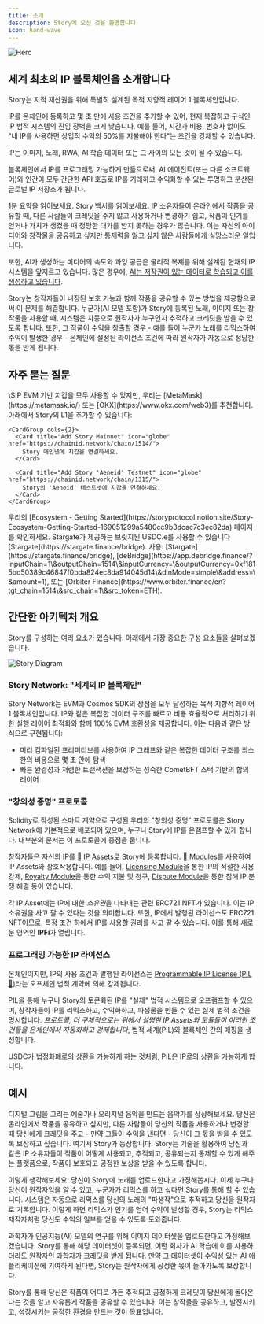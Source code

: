 ```yaml
---
title: 소개
description: Story에 오신 것을 환영합니다
icon: hand-wave
---
```


<Frame>
  <img src="/images/story-banner.png" alt="Hero" />
</Frame>

## 세계 최초의 IP 블록체인을 소개합니다

Story는 지적 재산권을 위해 특별히 설계된 목적 지향적 레이어 1 블록체인입니다.

IP를 온체인에 등록하고 몇 초 만에 사용 조건을 추가할 수 있어, 현재 복잡하고 구식인 IP 법적 시스템의 진입 장벽을 크게 낮춥니다. 예를 들어, 시간과 비용, 변호사 없이도 "내 IP를 사용하면 상업적 수익의 50%를 지불해야 한다"는 조건을 강제할 수 있습니다.

<Note>
  IP는 이미지, 노래, RWA, AI 학습 데이터 또는 그 사이의 모든 것이 될 수 있습니다.
</Note>

블록체인에서 IP를 프로그래밍 가능하게 만듦으로써, AI 에이전트(또는 다른 소프트웨어)와 인간이 모두 간단한 API 호출로 IP를 거래하고 수익화할 수 있는 투명하고 분산된 글로벌 IP 저장소가 됩니다.

<CardGroup cols={2}>
  <Card title="Explain Like I'm 5" icon="house" href="/explain-like-im-five">
    1분 요약을 읽어보세요.
  </Card>

  <Card title="Read the Whitepaper" href="https://www.story.foundation/whitepaper.pdf" icon="file">
    Story 백서를 읽어보세요.
  </Card>
</CardGroup>

<Accordion title="Why did we build Story?" icon="face-thinking">
  IP 소유자들이 온라인에서 작품을 공유할 때, 다른 사람들이 크레딧을 주지 않고 사용하거나 변경하기 쉽고, 작품이 인기를 얻거나 가치가 생겼을 때 정당한 대가를 받지 못하는 경우가 많습니다. 이는 자신의 아이디어와 창작물을 공유하고 싶지만 통제력을 잃고 싶지 않은 사람들에게 실망스러운 일입니다.

  또한, AI가 생성하는 미디어의 속도와 과잉 공급은 물리적 복제를 위해 설계된 현재의 IP 시스템을 앞지르고 있습니다. 많은 경우에, [AI는 저작권이 있는 데이터로 학습되고 이를 생성하고 있습니다](https://twitter.com/BriannaWu/status/1823833723764084846).

  Story는 창작자들이 내장된 보호 기능과 함께 작품을 공유할 수 있는 방법을 제공함으로써 이 문제를 해결합니다. 누군가(AI 모델 포함)가 Story에 등록된 노래, 이미지 또는 창작물을 사용할 때, 시스템은 자동으로 원작자가 누구인지 추적하고 크레딧을 받을 수 있도록 합니다. 또한, 그 작품이 수익을 창출할 경우 - 예를 들어 누군가 노래를 리믹스하여 수익이 발생한 경우 - 온체인에 설정된 라이선스 조건에 따라 원작자가 자동으로 정당한 몫을 받게 됩니다.
</Accordion>

## 자주 묻는 질문

<AccordionGroup>
  <Accordion title="What's the gas token?">\$IP</Accordion>

  <Accordion title="What wallet should I use?">
    EVM 기반 지갑을 모두 사용할 수 있지만, 우리는 [MetaMask](https://metamask.io/) 또는 [OKX](https://www.okx.com/web3)를 추천합니다. 아래에서 Story의 L1을 추가할 수 있습니다:

    <CardGroup cols={2}>
      <Card title="Add Story Mainnet" icon="globe" href="https://chainid.network/chain/1514/">
        Story 메인넷에 지갑을 연결하세요.
      </Card>

      <Card title="Add Story 'Aeneid' Testnet" icon="globe" href="https://chainid.network/chain/1315/">
        Story의 'Aeneid' 테스트넷에 지갑을 연결하세요.
      </Card>
    </CardGroup>
  </Accordion>

  <Accordion title="Where can I see the ecosystem?">
    우리의 [Ecosystem - Getting Started](https://storyprotocol.notion.site/Story-Ecosystem-Getting-Started-169051299a5480cc9b3dcac7c3ec82da) 페이지를 확인하세요.
  </Accordion>

  <Accordion title="What are my stablecoin options?">
    Stargate가 제공하는 브릿지된 USDC.e를 사용할 수 있습니다[Stargate](https://stargate.finance/bridge).
  </Accordion>

  <Accordion title="How do I bridge and what's the best method?">
    사용: [Stargate](https://stargate.finance/bridge), [deBridge](https://app.debridge.finance/?inputChain=1\&outputChain=1514\&inputCurrency=\&outputCurrency=0xf1815bd50389c46847f0bda824ec8da914045d14\&dlnMode=simple\&address=\&amount=1), 또는 [Orbiter Finance](https://www.orbiter.finance/en?tgt_chain=1514\&src_chain=1\&src_token=ETH).
  </Accordion>
</AccordionGroup>

## 간단한 아키텍처 개요

Story를 구성하는 여러 요소가 있습니다. 아래에서 가장 중요한 구성 요소들을 살펴보겠습니다.

<Frame>
  <img src="/images/story-stack.png" alt="Story Diagram" />
</Frame>

### Story Network: "세계의 IP 블록체인"

Story Network는 EVM과 Cosmos SDK의 장점을 모두 달성하는 목적 지향적 레이어 1 블록체인입니다. IP와 같은 복잡한 데이터 구조를 빠르고 비용 효율적으로 처리하기 위한 실행 레이어 최적화와 함께 100% EVM 호환성을 제공합니다. 이는 다음과 같은 방식으로 구현됩니다:

* 미리 컴파일된 프리미티브를 사용하여 IP 그래프와 같은 복잡한 데이터 구조를 최소한의 비용으로 몇 초 안에 탐색
* 빠른 완결성과 저렴한 트랜잭션을 보장하는 성숙한 CometBFT 스택 기반의 합의 레이어

### "창의성 증명" 프로토콜

Solidity로 작성된 스마트 계약으로 구성된 우리의 "창의성 증명" 프로토콜은 Story Network에 기본적으로 배포되어 있으며, 누구나 Story에 IP를 온램프할 수 있게 합니다. 대부분의 문서는 이 프로토콜에 중점을 둡니다.

창작자들은 자신의 IP를 [🧩 IP Assets](/concepts/ip-asset)로 Story에 등록합니다. [🧱 Modules](/concepts/modules)를 사용하여 IP Assets와 상호작용합니다. 예를 들어, [Licensing Module](/concepts/licensing-module)을 통한 IP의 적절한 사용 강제, [Royalty Module](/concepts/royalty-module)을 통한 수익 지불 및 청구, [Dispute Module](/concepts/dispute-module)을 통한 침해 IP 분쟁 해결 등이 있습니다.

각 IP Asset에는 IP에 대한 *소유권*을 나타내는 관련 ERC721 NFT가 있습니다. 이는 IP 소유권을 사고 팔 수 있다는 것을 의미합니다. 또한, IP에서 발행된 라이선스도 ERC721 NFT이므로, 특정 조건 하에서 IP를 사용할 권리를 사고 팔 수 있습니다. 이를 통해 새로운 영역인 **IPFi**가 열립니다.

### 프로그래밍 가능한 IP 라이선스

온체인이지만, IP의 사용 조건과 발행된 라이선스는 [Programmable IP License (PIL💊)](/concepts/programmable-ip-license)라는 오프체인 법적 계약에 의해 강제됩니다.

PIL을 통해 누구나 Story의 토큰화된 IP를 "실제" 법적 시스템으로 오프램프할 수 있으며, 창작자들이 IP를 리믹스하고, 수익화하고, 파생물을 만들 수 있는 실제 법적 조건을 명시합니다. *프로토콜, 더 구체적으로는 위에서 설명한 IP Assets와 모듈들이 이러한 조건들을 온체인에서 자동화하고 강제합니다*, 법적 세계(PIL)와 블록체인 간의 매핑을 생성합니다.

<Note>
  USDC가 법정화폐로의 상환을 가능하게 하는 것처럼, PIL은 IP로의 상환을 가능하게 합니다.
</Note>

## 예시

<Accordion title="Example #1" icon="circle-info">
  디지털 그림을 그리는 예술가나 오리지널 음악을 만드는 음악가를 상상해보세요. 당신은 온라인에서 작품을 공유하고 싶지만, 다른 사람들이 당신의 작품을 사용하거나 변경할 때 당신에게 크레딧을 주고 - 만약 그들이 수익을 낸다면 - 당신이 그 몫을 받을 수 있도록 보장하고 싶습니다. 여기서 Story가 등장합니다. Story는 기술을 활용하여 당신과 같은 IP 소유자들이 작품이 어떻게 사용되고, 추적되고, 공유되는지 통제할 수 있게 해주는 플랫폼으로, 작품이 보호되고 공정한 보상을 받을 수 있도록 합니다.

  이렇게 생각해보세요: 당신이 Story에 노래를 업로드한다고 가정해봅시다. 이제 누구나 당신이 원작자임을 알 수 있고, 누군가가 리믹스를 하고 싶다면 Story를 통해 할 수 있습니다. 시스템은 자동으로 리믹스를 당신의 노래의 "파생작"으로 추적하고 당신을 원작자로 기록합니다. 이렇게 하면 리믹스가 인기를 얻어 수익이 발생할 경우, Story는 리믹스 제작자처럼 당신도 수익의 일부를 얻을 수 있도록 도와줍니다.
</Accordion>

<Accordion title="Example #2" icon="circle-info">
  과학자가 인공지능(AI) 모델의 연구를 위해 이미지 데이터셋을 업로드한다고 가정해보겠습니다. Story를 통해 해당 데이터셋이 등록되면, 어떤 회사가 AI 학습에 이를 사용하더라도 원작자인 과학자가 크레딧을 받게 됩니다. 만약 그 데이터셋이 수익성 있는 AI 애플리케이션에 기여하게 된다면, Story는 원작자에게 공정한 몫이 돌아가도록 보장합니다.

  Story를 통해 당신은 작품이 어디로 가든 추적되고 공정하게 크레딧이 당신에게 돌아온다는 것을 알고 자유롭게 작품을 공유할 수 있습니다. 이는 창작물을 공유하고, 발전시키고, 성장시키는 공정한 환경을 만드는 것이 목표입니다.
</Accordion>

